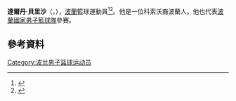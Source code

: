 '''達爾丹·貝里沙'''（{{lang-pl|'''Dardan Berisha'''}}，{{bd|1988年|11月15日}}），[[波蘭|波蘭]]籃球運動員<ref>{{Cite web |url=http://www.eurobasket2011.com/en/cid_4,w7QjPeH-M,ty138LH2l3.playerID_68173.compID_qMRZdYCZI6EoANOrUf9le2.season_2011.roundID_7526.teamID_347.html |title=EuroBasket 2011 profile |access-date=2015-07-17 |archive-date=2015-07-17 |archive-url=https://archive.is/20150717154156/http://www.eurobasket2011.com/en/cid_4,w7QjPeH-M,ty138LH2l3.playerID_68173.compID_qMRZdYCZI6EoANOrUf9le2.season_2011.roundID_7526.teamID_347.html |dead-url=no }}</ref><ref>{{Cite web |url=http://basketball.realgm.com/player/Dardan-Berisha/Summary/28629 |title=Real GM profile |access-date=2015-07-17 |archive-date=2015-05-18 |archive-url=https://web.archive.org/web/20150518080342/http://basketball.realgm.com/player/Dardan-Berisha/Summary/28629 |dead-url=no }}</ref>。他是一位科索沃裔波蘭人。他也代表[[波蘭國家男子籃球隊|波蘭國家男子籃球隊]]參賽。

== 參考資料 == 
{{reflist}}

{{Authority control}}
{{DEFAULTSORT:Berisha, Dardan}}
[[Category:波兰男子篮球运动员|Category:波兰男子篮球运动员]]